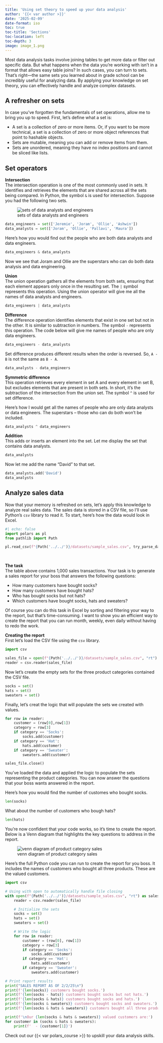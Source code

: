 ```yaml
---
title: 'Using set theory to speed up your data analysis'
author: '{{< var author >}}'
date: '2025-02-09'
date-format: iso
toc: true
toc-title: 'Sections'
toc-location: left
toc-depth: 3
image: image_1.png
---
```


Most data analysis tasks involve joining tables to get more data or filter out specific data. But what happens when the data you’re working with isn’t in a format that allows easy table joins? In such cases, you can turn to sets. That’s right—the same sets you learned about in grade school can be incredibly useful for analyzing data. By applying your knowledge on set theory, you can effectively handle and analyze complex datasets.

## A refresher on sets
In case you’ve forgotten the fundamentals of set operations, allow me to bring you up to speed. First, let’s define what a set is:

- A set is a collection of zero or more items. Or, if you want to be more technical, a set is a collection of zero or more object references that point to hashable objects.  
- Sets are mutable, meaning you can add or remove items from them.  
- Sets are unordered, meaning they have no index positions and cannot be sliced like lists.

## Set operators
**Intersection**  
The intersection operation is one of the most commonly used in sets. It identifies and retrieves the elements that are shared across all the sets being compared. In Python, the symbol `&` is used for intersection. Suppose you had the following two sets.

::: {.gray-text .center-text}
![sets of data analysts and engineers](image_2.png){fig-align="center"}
:::

```python
data_engineers = set(['Jeremie', 'Joram', 'Ollie', 'Ashwin'])
data_analysts = set(['Joram', 'Ollie', 'Pallavi', 'Maura'])
```

Here's how you would find out the people who are both data analysts and data engineers.

```python
data_engineers & data_analysts
```

Now we see that Joram and Ollie are the superstars who can do both data analysis and data engineering.

**Union**  
The union operation gathers all the elements from both sets, ensuring that each element appears only once in the resulting set. The `|` symbol represents this operation. Using the union operator will give me all the names of data analysts and engineers.

```python
data_engineers | data_analysts
```

**Difference**  
The difference operation identifies elements that exist in one set but not in the other. It is similar to subtraction in numbers. The symbol `-` represents this operation. The code below will give me names of people who are only data engineers.

```python
data_engineers - data_analysts
```

::: {.callout-note}
Set difference produces different results when the order is reversed. So, `A - B` is not the same as `B - A`.
:::

```python
data_analysts - data_engineers
```

**Symmetric difference**  
This operation retrieves every element in set A and every element in set B, but excludes elements that are present in both sets. In short, it's the subtraction of the intersection from the union set. The symbol `^` is used for set difference.

Here's how I would get all the names of people who are only data analysts or data engineers. The superstars -- those who can do both won't be included.

```python
data_analysts ^ data_engineers
```

**Addition**  
This adds or inserts an element into the set. Let me display the set that contains data analysts.

```python
data_analysts
```

Now let me add the name "David" to that set.

```python
data_analysts.add('David')
data_analysts
```

## Analyze sales data
Now that your memory is refreshed on sets, let's apply this knowledge to analyze real sales data. The sales data is stored in a CSV file, so I’ll use Python’s `csv` library to read it. To start, here’s how the data would look in Excel.

```python
#| echo: false
import polars as pl
from pathlib import Path

pl.read_csv(f"{Path('../../')}/datasets/sample_sales.csv", try_parse_dates=True)
```
<br>

**The task**  
The table above contains 1,000 sales transactions. Your task is to generate a sales report for your boss that answers the following questions:

- How many customers have bought socks?
- How many customers have bought hats?
- Who has bought socks but not hats?
- Which customers have bought socks, hats and sweaters?

Of course you can do this task in Excel by sorting and filtering your way to the report, but that's time-consuming. I want to show you an efficient way to create the report that you can run month, weekly, even daily without having to redo the work.

**Creating the report**  
First let's load the CSV file using the `csv` library.
 
```python
import csv

sales_file = open(f"{Path('../../')}/datasets/sample_sales.csv", "rt")
reader = csv.reader(sales_file)
```

Now let's create the empty sets for the three product categories contained the CSV file.

```python
socks = set()
hats = set()
sweaters = set()
```

Finally, let's creat the logic that will populate the sets we created with values.

```python
for row in reader:
    customer = (row[0],row[1])
    category = row[3]
    if category == 'Socks':
        socks.add(customer)
    if category == 'Hat':
        hats.add(customer)
    if category == 'Sweater':
        sweaters.add(customer)

sales_file.close()
```

You've loaded the data and applied the logic to populate the sets representing the product categories. You can now answer the questions that your boss wants answered in the report.

Here's how you would find the number of customes who bought socks.

```python
len(socks)
```

What about the number of customers who bough hats?

```python
len(hats)
```

You’re now confident that your code works, so it’s time to create the report. Below is a Venn diagram that highlights the key questions to address in the report.

::: {.gray-text .center-text}
![venn diagram of product category sales](image_1.png){fig-align="center"}
:::

Here's the full Python code you can run to create the report for you boss. It includes the names of customers who bought all three products. These are the valued customers.

```python
import csv

# Using with open to automatically handle file closing
with open(f"{Path('../../')}/datasets/sample_sales.csv", "rt") as sales_file:
    reader = csv.reader(sales_file)

    # Initialize the sets
    socks = set()
    hats = set()
    sweaters = set()

    # Write the logic
    for row in reader:
        customer = (row[0], row[1])
        category = row[3]
        if category == 'Socks':
            socks.add(customer)
        if category == 'Hat':
            hats.add(customer)
        if category == 'Sweater':
            sweaters.add(customer)

# Print report results
print("SALES REPORT AS OF 2/2/25\n")
print(f'{len(socks)} customers bought socks.')
print(f'{len(socks - hats)} customers bought socks but not hats.')
print(f'{len(socks & hats)} customers bought socks and hats.')
print(f'{len(socks & sweaters)} customers bought socks and sweaters.')
print(f'{len(socks & hats & sweaters)} customers bought all three products.')

print(f'\nOur {len(socks & hats & sweaters)} valued customers are:')
for customer in (socks & hats & sweaters):
    print(f'  - {customer[1]}')
```

Check out our {{< var polars_course >}} to upskill your data analysis skills.